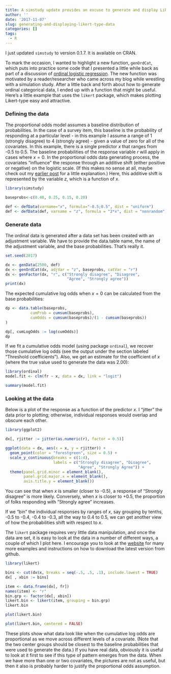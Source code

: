 ```yaml
---
title: A simstudy update provides an excuse to generate and display Likert-type data
author: ''
date: '2017-11-07'
slug: generating-and-displaying-likert-type-data
categories: []
tags:
  - R
---
```


I just updated `simstudy` to version 0.1.7. It is available on CRAN.

To mark the occasion, I wanted to highlight a new function, `genOrdCat`, which puts into practice some code that I presented a little while back as part of a discussion of [ordinal logistic regression](https://www.rdatagen.net/post/a-hidden-process-part-2-of-2/). The new function was motivated by a reader/researcher who came across my blog while wrestling with a simulation study. After a little back and forth about how to generate ordinal categorical data, I ended up with a function that might be useful. Here's a little example that uses the `likert` package, which makes plotting Likert-type easy and attractive.

### Defining the data

The proportional odds model assumes a baseline distribution of probabilities. In the case of a survey item, this baseline is the probability of responding at a particular level - in this example I assume a range of 1 (strongly disagree) to 4 (strongly agree) - given a value of zero for all of the covariates. In this example, there is a single predictor $x$ that ranges from -0.5 to 0.5. The baseline probabilities of the response variable $r$ will apply in cases where $x = 0$. In the proportional odds data generating process, the covariates "influence" the response through an additive shift (either positive or negative) on the logistic scale. (If this makes no sense at all, maybe check out my [earlier post](https://www.rdatagen.net/post/a-hidden-process-part-2-of-2/) for a little explanation.) Here, this additive shift is represented by the variable $z$, which is a function of $x$.

```r
library(simstudy)

baseprobs<-c(0.40, 0.25, 0.15, 0.20)

def <- defData(varname="x", formula="-0.5;0.5", dist = "uniform")
def <- defData(def, varname = "z", formula = "2*x", dist = "nonrandom")
```

### Generate data

The ordinal data is generated after a data set has been created with an adjustment variable. We have to provide the data.table name, the name of the adjustment variable, and the base probabilities. That's really it.

```r

set.seed(2017)

dx <- genData(2500, def)
dx <- genOrdCat(dx, adjVar = "z", baseprobs, catVar = "r")
dx <- genFactor(dx, "r", c("Strongly disagree", "Disagree", 
                           "Agree", "Strongly agree"))
print(dx)
```

The expected cumulative log odds when $x=0$ can be calculated from the base probabilities:

```r
dp <- data.table(baseprobs,
           cumProb = cumsum(baseprobs),
           cumOdds = cumsum(baseprobs)/(1 - cumsum(baseprobs))
)

dp[, cumLogOdds := log(cumOdds)]
dp
```

If we fit a cumulative odds model (using package `ordinal`), we recover those cumulative log odds (see the output under the section labeled "Threshold coefficients"). Also, we get an estimate for the coefficient of $x$ (where the true value used to generate the data was 2.00):

```r
library(ordinal)
model.fit <- clm(fr ~ x, data = dx, link = "logit")

summary(model.fit)
```

### Looking at the data

Below is a plot of the response as a function of the predictor $x$. I "jitter" the data prior to plotting; otherwise, individual responses would overlap and obscure each other.

```r
library(ggplot2)

dx[, rjitter := jitter(as.numeric(r), factor = 0.5)]

ggplot(data = dx, aes(x = x, y = rjitter)) +
  geom_point(color = "forestgreen", size = 0.5) +
  scale_y_continuous(breaks = c(1:4),
                     labels = c("Strongly disagree", "Disagree",
                                "Agree", "Strongly Agree")) +
  theme(panel.grid.minor = element_blank(),
        panel.grid.major.x = element_blank(),
        axis.title.y = element_blank())
```

You can see that when $x$ is smaller (closer to -0.5), a response of "Strongly disagree" is more likely. Conversely, when $x$ is closer to +0.5, the proportion of folks responding with "Strongly agree" increases. 

If we "bin" the individual responses by ranges of $x$, say grouping by tenths, -0.5 to -0.4, -0.4 to -0.3, all the way to 0.4 to 0.5, we can get another view of how the probabilities shift with respect to $x$. 

The `likert` package requires very little data manipulation, and once the data are set, it is easy to look at the data in a number of different ways, a couple of which I plot here. I encourage you to look at the [website](http://jason.bryer.org/likert/) for many more examples and instructions on how to download the latest version from github.

```r
library(likert)

bins <- cut(dx$x, breaks = seq(-.5, .5, .1), include.lowest = TRUE)
dx[ , xbin := bins]

item <- data.frame(dx[, fr])
names(item) <- "r"
bin.grp <- factor(dx[, xbin])
likert.bin <- likert(item, grouping = bin.grp)
likert.bin
```


```r
plot(likert.bin)
```

```r
plot(likert.bin, centered = FALSE)
```

These plots show what data look like when the cumulative log odds are proportional as we move across different levels of a covariate. (Note that the two center groups should be closest to the baseline probabilities that were used to generate the data.) If you have real data, obviously it is useful to look at it first to see if this type of pattern emerges from the data. When we have more than one or two covariates, the pictures are not as useful, but then it also is probably harder to justify the proportional odds assumption.